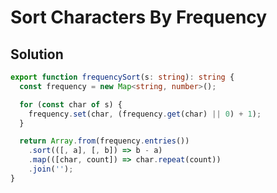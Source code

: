 # Sort Characters By Frequency

## Solution

```typescript filename="solution.ts" copy
export function frequencySort(s: string): string {
  const frequency = new Map<string, number>();

  for (const char of s) {
    frequency.set(char, (frequency.get(char) || 0) + 1);
  }

  return Array.from(frequency.entries())
    .sort(([, a], [, b]) => b - a)
    .map(([char, count]) => char.repeat(count))
    .join('');
}
```
